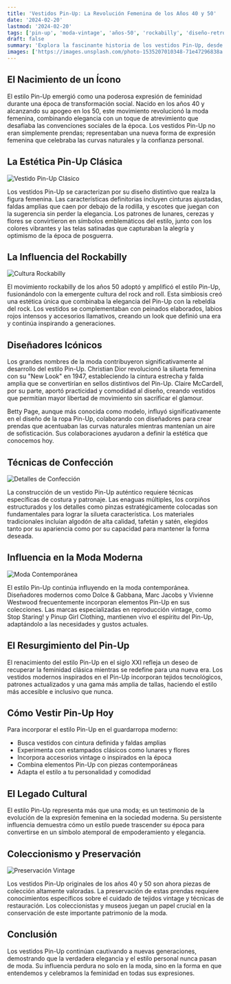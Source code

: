```yaml
---
title: 'Vestidos Pin-Up: La Revolución Femenina de los Años 40 y 50'
date: '2024-02-20'
lastmod: '2024-02-20'
tags: ['pin-up', 'moda-vintage', 'años-50', 'rockabilly', 'diseño-retro']
draft: false
summary: 'Explora la fascinante historia de los vestidos Pin-Up, desde sus orígenes en los años 40 hasta su influencia en la moda contemporánea, descubriendo los diseñadores icónicos y el espíritu del estilo rockabilly.'
images: ['https://images.unsplash.com/photo-1535207010348-71e47296838a']
---
```


## El Nacimiento de un Ícono

El estilo Pin-Up emergió como una poderosa expresión de feminidad durante una época de transformación social. Nacido en los años 40 y alcanzando su apogeo en los 50, este movimiento revolucionó la moda femenina, combinando elegancia con un toque de atrevimiento que desafiaba las convenciones sociales de la época. Los vestidos Pin-Up no eran simplemente prendas; representaban una nueva forma de expresión femenina que celebraba las curvas naturales y la confianza personal.

## La Estética Pin-Up Clásica

![Vestido Pin-Up Clásico](https://images.unsplash.com/photo-1551803091-e20673f15770?ixlib=rb-4.0.3)

Los vestidos Pin-Up se caracterizan por su diseño distintivo que realza la figura femenina. Las características definitorias incluyen cinturas ajustadas, faldas amplias que caen por debajo de la rodilla, y escotes que juegan con la sugerencia sin perder la elegancia. Los patrones de lunares, cerezas y flores se convirtieron en símbolos emblemáticos del estilo, junto con los colores vibrantes y las telas satinadas que capturaban la alegría y optimismo de la época de posguerra.

## La Influencia del Rockabilly

![Cultura Rockabilly](https://images.unsplash.com/photo-1533659828870-95ee305cee3e?ixlib=rb-4.0.3)

El movimiento rockabilly de los años 50 adoptó y amplificó el estilo Pin-Up, fusionándolo con la emergente cultura del rock and roll. Esta simbiosis creó una estética única que combinaba la elegancia del Pin-Up con la rebeldía del rock. Los vestidos se complementaban con peinados elaborados, labios rojos intensos y accesorios llamativos, creando un look que definió una era y continúa inspirando a generaciones.

## Diseñadores Icónicos

Los grandes nombres de la moda contribuyeron significativamente al desarrollo del estilo Pin-Up. Christian Dior revolucionó la silueta femenina con su "New Look" en 1947, estableciendo la cintura estrecha y falda amplia que se convertirían en sellos distintivos del Pin-Up. Claire McCardell, por su parte, aportó practicidad y comodidad al diseño, creando vestidos que permitían mayor libertad de movimiento sin sacrificar el glamour.

Betty Page, aunque más conocida como modelo, influyó significativamente en el diseño de la ropa Pin-Up, colaborando con diseñadores para crear prendas que acentuaban las curvas naturales mientras mantenían un aire de sofisticación. Sus colaboraciones ayudaron a definir la estética que conocemos hoy.

## Técnicas de Confección

![Detalles de Confección](https://images.unsplash.com/photo-1584273143981-41c073dfe8f8?ixlib=rb-4.0.3)

La construcción de un vestido Pin-Up auténtico requiere técnicas específicas de costura y patronaje. Las enaguas múltiples, los corpiños estructurados y los detalles como pinzas estratégicamente colocadas son fundamentales para lograr la silueta característica. Los materiales tradicionales incluían algodón de alta calidad, tafetán y satén, elegidos tanto por su apariencia como por su capacidad para mantener la forma deseada.

## Influencia en la Moda Moderna

![Moda Contemporánea](https://images.unsplash.com/photo-1595777457583-95e059d581b8?ixlib=rb-4.0.3)

El estilo Pin-Up continúa influyendo en la moda contemporánea. Diseñadores modernos como Dolce & Gabbana, Marc Jacobs y Vivienne Westwood frecuentemente incorporan elementos Pin-Up en sus colecciones. Las marcas especializadas en reproducción vintage, como Stop Staring! y Pinup Girl Clothing, mantienen vivo el espíritu del Pin-Up, adaptándolo a las necesidades y gustos actuales.

## El Resurgimiento del Pin-Up

El renacimiento del estilo Pin-Up en el siglo XXI refleja un deseo de recuperar la feminidad clásica mientras se redefine para una nueva era. Los vestidos modernos inspirados en el Pin-Up incorporan tejidos tecnológicos, patrones actualizados y una gama más amplia de tallas, haciendo el estilo más accesible e inclusivo que nunca.

## Cómo Vestir Pin-Up Hoy

Para incorporar el estilo Pin-Up en el guardarropa moderno:

- Busca vestidos con cintura definida y faldas amplias
- Experimenta con estampados clásicos como lunares y flores
- Incorpora accesorios vintage o inspirados en la época
- Combina elementos Pin-Up con piezas contemporáneas
- Adapta el estilo a tu personalidad y comodidad

## El Legado Cultural

El estilo Pin-Up representa más que una moda; es un testimonio de la evolución de la expresión femenina en la sociedad moderna. Su persistente influencia demuestra cómo un estilo puede trascender su época para convertirse en un símbolo atemporal de empoderamiento y elegancia.

## Coleccionismo y Preservación

![Preservación Vintage](https://images.unsplash.com/photo-1513094735237-8f2714d57c13?ixlib=rb-4.0.3)

Los vestidos Pin-Up originales de los años 40 y 50 son ahora piezas de colección altamente valoradas. La preservación de estas prendas requiere conocimientos específicos sobre el cuidado de tejidos vintage y técnicas de restauración. Los coleccionistas y museos juegan un papel crucial en la conservación de este importante patrimonio de la moda.

## Conclusión

Los vestidos Pin-Up continúan cautivando a nuevas generaciones, demostrando que la verdadera elegancia y el estilo personal nunca pasan de moda. Su influencia perdura no solo en la moda, sino en la forma en que entendemos y celebramos la feminidad en todas sus expresiones.